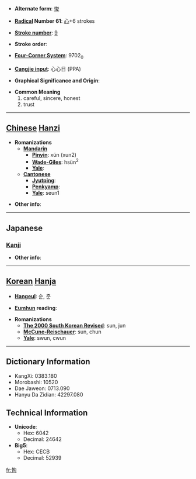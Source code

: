 * '''Alternate form''': [[悛]]

* '''[[Wiktionary:Chinese radical index| Radical]] Number 61''': [[Wiktionary:Chinese radical index 心|心]]+6 strokes

* '''[[Wiktionary:Chinese total strokes index|Stroke number]]''': [[Wiktionary:Chinese total strokes index 9|9]]

* '''Stroke order''': 

* '''[[Wiktionary:Chinese four corner index|Four-Corner System]]''': 9702<sub>0</sub>

* '''[[Wiktionary:Chinese Cangjie index|Cangjie input]]''': 心心日 (PPA)

* '''Graphical Significance and Origin''': 

* '''Common Meaning'''
*#careful, sincere, honest
*# trust


----

== [[Chinese]] [[Hanzi]] ==

* '''Romanizations'''
** '''[[Mandarin]]'''
*** '''[[Pinyin]]''': xún (xun2)
*** '''[[Wade-Giles]]''': hsün<sup>2</sup>
*** '''[[Yale]]''': 
** '''[[Cantonese]]'''
*** '''[[Jyutping]]''':
*** '''[[Penkyamp]]''': 
*** '''[[Yale]]''': seun1

* '''Other info''': 

----

==Japanese==
===[[Kanji]]===
{{kanji|on readings=[[じゅん]] (jun), [[しゅん]] (shun)|kun readings=[[まこと]] (makoto)}}

* '''Other info''':  

----

== [[Korean]] [[Hanja]] ==

* '''[[Hangeul]]''': 순, 준

* '''[[Eumhun]] reading''': 

* '''Romanizations'''
** '''[[The 2000 South Korean Revised Romanization|The 2000 South Korean Revised]]''': sun, jun
** '''[[McCune-Reischauer]]''': sun, chun
** '''[[Yale]]''': swun, cwun

----

== Dictionary Information ==

* KangXi: 0383.180
* Morobashi: 10520
* Dae Jaweon: 0713.090
* Hanyu Da Zidian: 42297.080

== Technical Information ==

* '''Unicode''':
** Hex: 6042
** Decimal: 24642
* '''Big5''':
** Hex: CECB
** Decimal: 52939

[[fr:恂]]